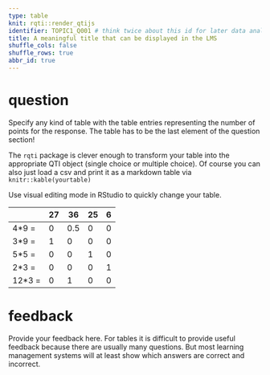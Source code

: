 ---
type: table
knit: rqti::render_qtijs
identifier: TOPIC1_Q001 # think twice about this id for later data analysis!
title: A meaningful title that can be displayed in the LMS
shuffle_cols: false
shuffle_rows: true
abbr_id: true
---

# question

Specify any kind of table with the table entries representing the number of
points for the response. The table has to be the last element of the question
section!

The `rqti` package is clever enough to transform your table into the appropriate
QTI object (single choice or multiple choice). Of course you can also just load
a csv and print it as a markdown table via `knitr::kable(yourtable)`

Use visual editing mode in RStudio to quickly change your table.

|      |27|36 |25| 6 |
|------|--|---|--|---|
|4*9 = |0 |0.5|0 | 0 |
|3*9 = |1 |0  |0 | 0 |
|5*5 = |0 |0  |1 | 0 |
|2*3 = |0 |0  |0 | 1 |
|12*3 =|0 |1  |0 | 0 |


# feedback

Provide your feedback here. For tables it is difficult to provide useful
feedback because there are usually many questions. But most learning management
systems will at least show which answers are correct and incorrect.
